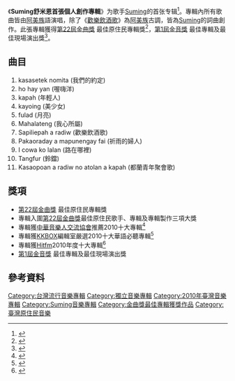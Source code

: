 {{Infobox Album
| Name = Suming舒米恩首張個人創作專輯
| Original_name = 
| Type = 專輯
| Longtype =
| Artist = [[Suming|Suming]]
| Cover =   
| Released = 2010年5月15日
| Recorded = 
| Genre = [[華語流行音樂|華語流行音樂]]
| Length = 
| Label = [[林暐哲音樂社|林暐哲音樂社]]製作、發行
| Producer = [[林揮斌|林揮斌]]、[[Suming|Suming]]
| Reviews = 
| Last album =
| This album = Suming首張個人創作專輯<br />（2010年）
| Next album =
| Misc = 
}}
《'''Suming舒米恩首張個人創作專輯'''》为歌手[[Suming|Suming]]的首张专辑<ref>{{cite web|url=http://tw.kkbox.com/artist/RQlVY-UYr5.lGNV0F0CNQ08J-index-1.html#info|title=KKBOX專輯介紹|accessdate=2011年11月9日|archive-url=https://web.archive.org/web/20120525035325/http://tw.kkbox.com/artist/RQlVY-UYr5.lGNV0F0CNQ08J-index-1.html#info|archive-date=2012年5月25日|dead-url=yes}}</ref>。專輯內所有歌曲皆由[[阿美族|阿美族]]語演唱，除了《[[歡樂飲酒歌|歡樂飲酒歌]]》為[[阿美族|阿美族]]古調，皆為[[Suming|Suming]]的詞曲創作。此張專輯獲得[[第22屆金曲獎|第22屆金曲獎]] 最佳原住民專輯獎<ref>{{cite web|url=http://www.ttv.com.tw/drama11/GoldenMelody_pop/finalist.asp#info|title=第22屆流行音樂金曲獎 入圍得獎名單|accessdate=2011年11月9日|archive-date=2019年8月31日|archive-url=https://web.archive.org/web/20190831140413/https://www.ttv.com.tw/drama11/GoldenMelody_pop/finalist.asp#info|dead-url=no}}</ref>，[[第1屆金音獎|第1屆金音獎]] 最佳專輯及最佳現場演出獎<ref>{{cite web|url=http://tw.streetvoice.com/writing/GIMaward/article/1012695#info|title=第一屆金音創作獎得獎名單|accessdate=2011年11月9日|deadurl=yes|archiveurl=https://web.archive.org/web/20111003095014/http://tw.streetvoice.com/writing/GIMaward/article/1012695/#info|archivedate=2011年10月3日}}</ref>。

==曲目==
#kasasetek nomita (我們的約定)
#ho hay yan (喔嗨洋)
#kapah (年輕人)
#kayoing (美少女)
#fulad (月亮)
#Mahalateng (我心所屬)
#Sapiliepah a radiw (歡樂飲酒歌)
#Pakaoraday a mapunengay fai (祈雨的婦人)
#I cowa ko lalan (路在哪裡)
#Tangfur (鈴鐺)
#Kasaopoan a radiw no atolan a kapah (都蘭青年聚會歌) 

==獎項==
* [[第22屆金曲獎|第22屆金曲獎]] 最佳原住民專輯獎
*專輯入圍[[第22屆金曲獎|第22屆金曲獎]]最佳原住民歌手、專輯及專輯製作三項大獎
*專輯獲[[中華音樂人交流協會|中華音樂人交流協會]]推薦2010十大專輯<ref>{{cite web|url= http://www.musicman.org.tw/musicman/enews_detail.php?type=event&news_no=160#info|title= 2010年度《十大專輯暨單曲》得獎名單公佈|accessdate= 2011年11月9日}}{{dead link|date=2017年11月 |bot=InternetArchiveBot |fix-attempted=yes }}</ref>
*專輯獲[[KKBOX|KKBOX]]編輯室嚴選2010十大華語必聽專輯<ref>{{cite web|url= http://tw.kkbox.com/event/2010kdma/recommend_album.php#info|title= 編輯室嚴選2010的十大華語必聽專輯|accessdate= 2011年11月9日|deadurl= yes|archiveurl= https://web.archive.org/web/20111129224223/http://tw.kkbox.com/event/2010kdma/recommend_album.php#info|archivedate= 2011年11月29日}}</ref>
*專輯獲[[Hitfm|Hitfm]]2010年度十大專輯<ref>{{cite web|url= http://www.hitoradio.com/activities/20110214albums#info|title= 2010 Hitfm年度十大專輯|accessdate= 2011年11月9日|archive-date= 2011年2月27日|archive-url= https://web.archive.org/web/20110227211108/http://www.hitoradio.com/activities/20110214albums/#info|dead-url= no}}</ref>
*[[第1屆金音獎|第1屆金音獎]] 最佳專輯及最佳現場演出獎

==參考資料==
{{reflist}}

{{Suming}}

[[Category:台灣流行音樂專輯|Category:台灣流行音樂專輯]]
[[Category:獨立音樂專輯|Category:獨立音樂專輯]]
[[Category:2010年臺灣音樂專輯|Category:2010年臺灣音樂專輯]]
[[Category:Suming音樂專輯|Category:Suming音樂專輯]]
[[Category:金曲獎最佳專輯獲獎作品|Category:金曲獎最佳專輯獲獎作品]]
[[Category:臺灣原住民音樂|Category:臺灣原住民音樂]]